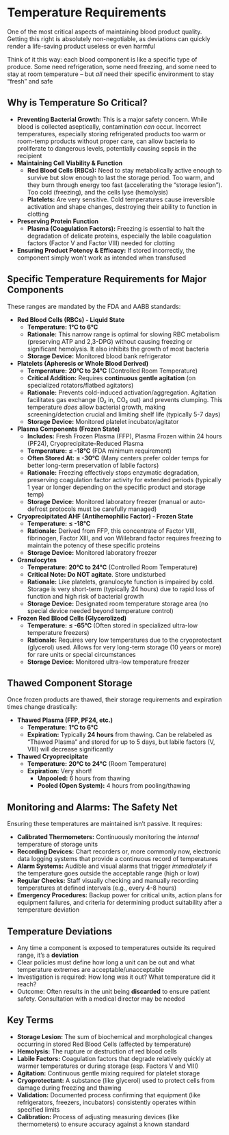 # Temperature Requirements {-}

One of the most critical aspects of maintaining blood product quality. Getting this right is absolutely non-negotiable, as deviations can quickly render a life-saving product useless or even harmful

Think of it this way: each blood component is like a specific type of produce. Some need refrigeration, some need freezing, and some need to stay at room temperature – but *all* need their specific environment to stay "fresh" and safe

## **Why is Temperature So Critical?** {-}

*   **Preventing Bacterial Growth:** This is a major safety concern. While blood is collected aseptically, contamination *can* occur. Incorrect temperatures, especially storing refrigerated products too warm or room-temp products without proper care, can allow bacteria to proliferate to dangerous levels, potentially causing sepsis in the recipient
*   **Maintaining Cell Viability & Function**
    *   **Red Blood Cells (RBCs):** Need to stay metabolically active enough to survive but slow enough to last the storage period. Too warm, and they burn through energy too fast (accelerating the "storage lesion"). Too cold (freezing), and the cells lyse (hemolysis)
    *   **Platelets:** Are very sensitive. Cold temperatures cause irreversible activation and shape changes, destroying their ability to function in clotting
*   **Preserving Protein Function**
    *   **Plasma (Coagulation Factors):** Freezing is essential to halt the degradation of delicate proteins, especially the labile coagulation factors (Factor V and Factor VIII) needed for clotting
*   **Ensuring Product Potency & Efficacy:** If stored incorrectly, the component simply won't work as intended when transfused

## **Specific Temperature Requirements for Major Components** {-}

These ranges are mandated by the FDA and AABB standards:

*   **Red Blood Cells (RBCs) - Liquid State**
    *   **Temperature:** **1°C to 6°C**
    *   **Rationale:** This narrow range is optimal for slowing RBC metabolism (preserving ATP and 2,3-DPG) without causing freezing or significant hemolysis. It also inhibits the growth of most bacteria
    *   **Storage Device:** Monitored blood bank refrigerator

*   **Platelets (Apheresis or Whole Blood Derived)**
    *   **Temperature:** **20°C to 24°C** (Controlled Room Temperature)
    *   **Critical Addition:** Requires **continuous gentle agitation** (on specialized rotators/flatbed agitators)
    *   **Rationale:** Prevents cold-induced activation/aggregation. Agitation facilitates gas exchange (O₂ in, CO₂ out) and prevents clumping. This temperature *does* allow bacterial growth, making screening/detection crucial and limiting shelf life (typically 5-7 days)
    *   **Storage Device:** Monitored platelet incubator/agitator

*   **Plasma Components (Frozen State)**
    *   **Includes:** Fresh Frozen Plasma (FFP), Plasma Frozen within 24 hours (PF24), Cryoprecipitate-Reduced Plasma
    *   **Temperature:** **≤ -18°C** (FDA minimum requirement)
    *   **Often Stored At:** **≤ -30°C** (Many centers prefer colder temps for better long-term preservation of labile factors)
    *   **Rationale:** Freezing effectively stops enzymatic degradation, preserving coagulation factor activity for extended periods (typically 1 year or longer depending on the specific product and storage temp)
    *   **Storage Device:** Monitored laboratory freezer (manual or auto-defrost protocols must be carefully managed)

*   **Cryoprecipitated AHF (Antihemophilic Factor) - Frozen State**
    *   **Temperature:** **≤ -18°C**
    *   **Rationale:** Derived from FFP, this concentrate of Factor VIII, fibrinogen, Factor XIII, and von Willebrand factor requires freezing to maintain the potency of these specific proteins
    *   **Storage Device:** Monitored laboratory freezer

*   **Granulocytes**
    *   **Temperature:** **20°C to 24°C** (Controlled Room Temperature)
    *   **Critical Note:** **Do NOT agitate**. Store undisturbed
    *   **Rationale:** Like platelets, granulocyte function is impaired by cold. Storage is very short-term (typically 24 hours) due to rapid loss of function and high risk of bacterial growth
    *   **Storage Device:** Designated room temperature storage area (no special device needed beyond temperature control)

*   **Frozen Red Blood Cells (Glycerolized)**
    *   **Temperature:** **≤ -65°C** (Often stored in specialized ultra-low temperature freezers)
    *   **Rationale:** Requires very low temperatures due to the cryoprotectant (glycerol) used. Allows for very long-term storage (10 years or more) for rare units or special circumstances
    *   **Storage Device:** Monitored ultra-low temperature freezer

## **Thawed Component Storage** {-}

Once frozen products are thawed, their storage requirements and expiration times change drastically:

*   **Thawed Plasma (FFP, PF24, etc.)**
    *   **Temperature:** **1°C to 6°C**
    *   **Expiration:** Typically **24 hours** from thawing. Can be relabeled as "Thawed Plasma" and stored for up to 5 days, but labile factors (V, VIII) will decrease significantly
*   **Thawed Cryoprecipitate**
    *   **Temperature:** **20°C to 24°C** (Room Temperature)
    *   **Expiration:** Very short!
        *   **Unpooled:** 6 hours from thawing
        *   **Pooled (Open System):** 4 hours from pooling/thawing

## **Monitoring and Alarms: The Safety Net** {-}

Ensuring these temperatures are maintained isn't passive. It requires:

*   **Calibrated Thermometers:** Continuously monitoring the *internal* temperature of storage units
*   **Recording Devices:** Chart recorders or, more commonly now, electronic data logging systems that provide a continuous record of temperatures
*   **Alarm Systems:** Audible and visual alarms that trigger *immediately* if the temperature goes outside the acceptable range (high or low)
*   **Regular Checks:** Staff visually checking and manually recording temperatures at defined intervals (e.g., every 4-8 hours)
*   **Emergency Procedures:** Backup power for critical units, action plans for equipment failures, and criteria for determining product suitability after a temperature deviation

## **Temperature Deviations** {-}

*   Any time a component is exposed to temperatures outside its required range, it's a **deviation**
*   Clear policies must define how long a unit can be out and what temperature extremes are acceptable/unacceptable
*   Investigation is required: How long was it out? What temperature did it reach?
*   Outcome: Often results in the unit being **discarded** to ensure patient safety. Consultation with a medical director may be needed

## Key Terms {-}

*   **Storage Lesion:** The sum of biochemical and morphological changes occurring in stored Red Blood Cells (affected by temperature)
*   **Hemolysis:** The rupture or destruction of red blood cells
*   **Labile Factors:** Coagulation factors that degrade relatively quickly at warmer temperatures or during storage (esp. Factors V and VIII)
*   **Agitation:** Continuous gentle mixing required for platelet storage
*   **Cryoprotectant:** A substance (like glycerol) used to protect cells from damage during freezing and thawing
*   **Validation:** Documented process confirming that equipment (like refrigerators, freezers, incubators) consistently operates within specified limits
*   **Calibration:** Process of adjusting measuring devices (like thermometers) to ensure accuracy against a known standard
